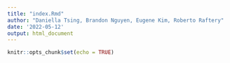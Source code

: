 ```yaml
---
title: "index.Rmd"
author: "Daniella Tsing, Brandon Nguyen, Eugene Kim, Roberto Raftery"
date: '2022-05-12'
output: html_document
---
```


```r
knitr::opts_chunk$set(echo = TRUE)
```

